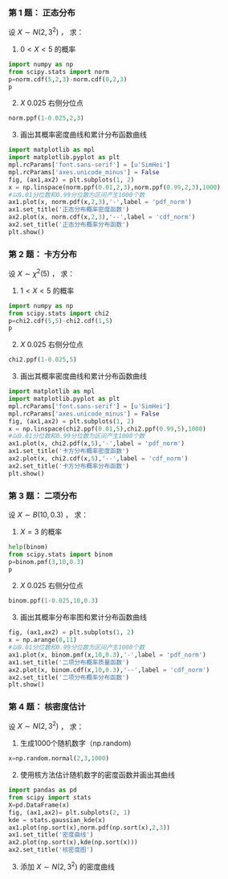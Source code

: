 ### 第 1 题： 正态分布

设 $X \sim N(2, 3^{2})$ ， 求：

1. $0<X<5$ 的概率
```python
import numpy as np
from scipy.stats import norm
p=norm.cdf(5,2,3)-norm.cdf(0,2,3)
p
```
2. $X$ 0.025 右侧分位点
```python
norm.ppf(1-0.025,2,3)
```
3. 画出其概率密度曲线和累计分布函数曲线
```python
import matplotlib as mpl
import matplotlib.pyplot as plt
mpl.rcParams['font.sans-serif'] = [u'SimHei']
mpl.rcParams['axes.unicode_minus'] = False
fig, (ax1,ax2) = plt.subplots(1, 2)
x = np.linspace(norm.ppf(0.01,2,3),norm.ppf(0.99,2,3),1000)
#以0.01分位数和0.99分位数为区间产生1000个数
ax1.plot(x, norm.pdf(x,2,3),'-',label = 'pdf_norm')
ax1.set_title('正态分布概率密度函数')
ax2.plot(x, norm.cdf(x,2,3),'--',label = 'cdf_norm')
ax2.set_title('正态分布概率分布函数')
plt.show()
```

### 第 2 题： 卡方分布

设 $X \sim \chi^{2}(5)$ ， 求：

1. $1<X<5$ 的概率
```python
import numpy as np
from scipy.stats import chi2
p=chi2.cdf(5,5)-chi2.cdf(1,5)
p
```
2. $X$ 0.025 右侧分位点
```python
chi2.ppf(1-0.025,5)
```
3. 画出其概率密度曲线和累计分布函数曲线
```python
import matplotlib as mpl
import matplotlib.pyplot as plt
mpl.rcParams['font.sans-serif'] = [u'SimHei']
mpl.rcParams['axes.unicode_minus'] = False
fig, (ax1,ax2) = plt.subplots(1, 2)
x = np.linspace(chi2.ppf(0.01,5),chi2.ppf(0.99,5),1000)
#以0.01分位数和0.99分位数为区间产生1000个数
ax1.plot(x, chi2.pdf(x,5),'-',label = 'pdf_norm')
ax1.set_title('卡方分布概率密度函数')
ax2.plot(x, chi2.cdf(x,5),'--',label = 'cdf_norm')
ax2.set_title('卡方分布概率分布函数')
plt.show()
```
### 第 3 题： 二项分布

设 $X \sim B(10, 0.3)$ ， 求：

1. $X=3$ 的概率
```python
help(binom)
from scipy.stats import binom
p=binom.pmf(3,10,0.3)
p
```
2. $X$ 0.025 右侧分位点
```python
binom.ppf(1-0.025,10,0.3)
```
3. 画出其概率分布率图和累计分布函数曲线
```python
fig, (ax1,ax2) = plt.subplots(1, 2)
x = np.arange(0,11)
#以0.01分位数和0.99分位数为区间产生1000个数
ax1.plot(x, binom.pmf(x,10,0.3),'-',label = 'pdf_norm')
ax1.set_title('二项分布概率质量函数')
ax2.plot(x, binom.cdf(x,10,0.3),'--',label = 'cdf_norm')
ax2.set_title('二项分布概率分布函数')
plt.show()
```
### 第 4 题： 核密度估计

设 $X \sim N(2, 3^{2})$ ， 求：

1. 生成1000个随机数字（np.random)
```python
x=np.random.normal(2,3,1000)
```
2. 使用核方法估计随机数字的密度函数并画出其曲线
```python
import pandas as pd
from scipy import stats
X=pd.DataFrame(x)
fig, (ax1,ax2)= plt.subplots(2, 1)
kde = stats.gaussian_kde(x)
ax1.plot(np.sort(x),norm.pdf(np.sort(x),2,3))
ax1.set_title('密度曲线')
ax2.plot(np.sort(x),kde(np.sort(x)))
ax2.set_title('核密度图')
```
3. 添加 $X \sim N(2, 3^{2})$ 的密度曲线

